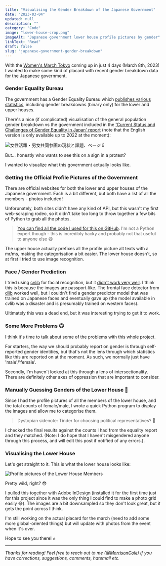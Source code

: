 ```yaml
---
title: "Visualising the Gender Breakdown of the Japanese Government"
date: "2023-03-04"
updated: null
description: ""
category: "Code"
image: "lower-house-crop.png"
imageAlt: "Japanese government lower house profile pictures by gender"
linkText: "Read"
draft: false
slug: "japanese-government-gender-breakdown"
---
```


With the [Women's March Tokyo](https://womensmarchtokyo.wordpress.com/) coming
up in just 4 days (March 8th, 2023) I wanted to make some kind of placard with
recent gender breakdown data for the Japanese government.

### Gender Equality Bureau

The government has a Gender Equality Bureau which
[publishes various statistics](https://www.gender.go.jp/research/index.html),
including gender breakdowns (binary only) for the lower and upper houses.

There's a nice (if complicated) visualisation of the general population gender
breakdown vs the government included in the
['Current Status and Challenges of Gender Equality in Japan' report](https://www.gender.go.jp/research/pdf/joseikatsuyaku_kadai.pdf)
(note that the English version is only available up to 2022 at the moment):

![女性活躍・男女共同参画の現状と課題、ページ６](./population-vs-gov-breakdown.png)

But... honestly who wants to see this on a sign in a protest?

I wanted to visualize what this government actually looks like.

### Getting the Official Profile Pictures of the Government

There are official websites for both the lower and upper houses of the Japanese
government. Each is a bit different, but both have a list of all the members -
photos included!

Unforunately, both sites didn't have any kind of API, but this wasn't my first
web-scraping rodeo, so it didn't take too long to throw together a few bits of
Python to grab all the photos.

> [You can find all the code I used for this on GitHub](https://github.com/MorrisonCole/japanese-government-gender).
> I'm not a Python expert though - this is incredibly hacky and probably not
> that useful to anyone else 😅

The upper house actually prefixes all the profile picture alt texts with a
mr/ms, making the categorisation a bit easier. The lower house doesn't, so at
first I tried to use image recognition.

### Face / Gender Prediction

I tried using [cvlib](https://github.com/arunponnusamy/cvlib) for facial
recognition, but it
[didn't work very well](https://github.com/arunponnusamy/cvlib/issues/8). I
think this is because the images are passport-like. The frontal face detector
from [dlib](https://www.visiongeek.io/2018/04/cnn-face-detector-dlib.html)
worked well, but I couldn't find a gender predictor model that was trained on
Japanese faces and eventually gave up (the model available in cvlib was a
disaster and is presumably trained on western faces).

Ultimately this was a dead end, but it was interesting trying to get it to work.

### Some More Problems 🙃

I think it's time to talk about some of the problems with this whole project.

For starters, the way we should probably report on gender is through
self-reported gender identities, but that's not the lens through which
statistics like this are reported on at the moment. As such, we normally just
have 'male'/'female'.

Secondly, I'm haven't looked at this through a lens of intersectionality. There
are definitely other axes of oppression that are important to consider.

### Manually Guessing Genders of the Lower House 🫠

Since I had the profile pictures of all the members of the lower house, and the
total counts of female/male, I wrote a quick Python program to display the
images and allow me to categorise them.

> Dystopian sidenote: Tinder for choosing political representatives? 🤔

I checked the final results against the counts I had from the equality report
and they matched. (Note: I do hope that I haven't misgendered anyone through
this process, and will edit this post if notified of any errors.).

### Visualising the Lower House

Let's get straight to it. This is what the lower house looks like:

![Profile pictures of the Lower House Members](./lower-house.png)

Pretty wild, right? 😳

I pulled this together with Adobe InDesign (installed it for the first time just
for this project since it was the only thing I could find to make a photo grid
easily 😅). The images are a bit downsampled so they don't look great, but it
gets the point across I think.

I'm still working on the actual placard for the march (need to add some more
global-oriented things) but will update with photos from the event when it's
over.

Hope to see you there! ✊

---

_Thanks for reading! Feel free to reach out to me
([@MorrisonCole](https://twitter.com/morrisoncole)) if you have corrections,
suggestions, comments, hatemail etc._
